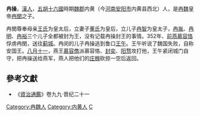 '''冉操'''，[[漢人|漢人]]，[[五胡十六國|五胡十六國]]時期[[魏郡|魏郡]]内黄（今[[河南|河南]][[安阳市|安阳市]]内黄县西北）人，是[[冉魏|冉魏]]皇帝[[冉閔|冉閔]]之子。

冉閔尊奉母亲[[王太后_(冉魏)|王氏]]为皇太后，立妻子[[董皇后|董氏]]为皇后，立儿子[[冉智|冉智]]为皇太子，[[冉胤|冉胤]]、[[冉明|冉明]]、[[冉裕|冉裕]]三个儿子全都被封为王，没有记载冉操封王的事情。352年、[[前燕|前燕]][[慕容恪|慕容恪]]俘虏冉閔，送往[[蓟城|蓟城]]。冉闵的儿子冉操逃到鲁口[[王午|王午]]。王午听说了魏国失败，自称安国王。[[八月十一|八月十一]]，燕王[[慕容儁|慕容儁]]派慕容恪、[[封奕|封奕]]、[[阳骛|阳骛]]攻打他，王午紧闭城门自守，把冉操送给燕军，燕人把他们的[[庄稼|庄稼]]砍掠一空后返回。

==參考文獻==
*《[[資治通鑑|資治通鑑]]》卷九九·晋纪二十一

{{DEFAULTSORT:R冉}}
[[Category:冉魏人|Category:冉魏人]]
[[Category:内黄人|Category:内黄人]]
[[Category:冉姓|C]]